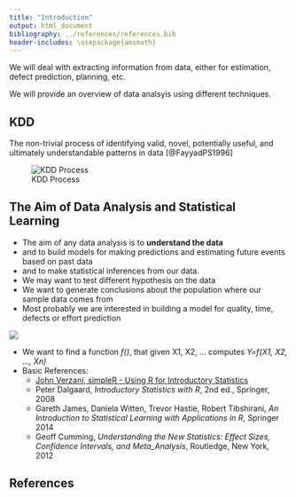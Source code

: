 ```yaml
---
title: "Introduction"
output: html_document
bibliography: ../references/references.bib
header-includes: \usepackage{amsmath}
---
```


We will deal with extracting information from data, either for estimation, defect prediction, planning, etc. 

We will provide an overview of data analsyis using different techniques. 

## KDD

The non-trivial process of identifying valid, novel, potentially useful, and ultimately understandable patterns in data [@FayyadPS1996]

![KDD Process](../figures/Fayyad96kdd-process.png)



## The Aim of Data Analysis and Statistical Learning
  - The aim of any data analysis is to  **understand the data** 
  - and to build models for making predictions and estimating future events based on past data
  - and to make statistical inferences from our data.
  - We may want to test different hypothesis on the data
  - We want to generate conclusions about the population where our sample data comes from
  - Most probably we are interested in building a model for quality, time, defects or effort prediction
    
  ![](../figures/prediction.png)
  
  - We want to find a function *f()*, that given X1, X2, ...  computes *Y=f(X1, X2, ..., Xn)*
  - Basic References: 
    + [John Verzani, simpleR - Using R for Introductory Statistics](https://cran.r-project.org/doc/contrib/Verzani-SimpleR.pdf)
    + Peter Dalgaard, *Introductory Statistics with R*, 2nd ed., Springer, 2008
    + Gareth James, Daniela Witten, Trevor Hastie, Robert Tibshirani, *An Introduction to Statistical Learning with Applications in R*, Springer 2014
    + Geoff Cumming, *Understanding the New Statistics: Effect Sizes, Confidence Intervals, and Meta_Analysis*, Routledge, New York, 2012

## References

